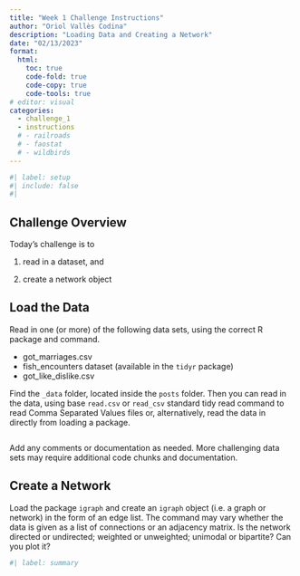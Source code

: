 ```yaml
---
title: "Week 1 Challenge Instructions"
author: "Oriol Vallès Codina"
description: "Loading Data and Creating a Network"
date: "02/13/2023"
format:
  html:
    toc: true
    code-fold: true
    code-copy: true
    code-tools: true
# editor: visual
categories: 
  - challenge_1
  - instructions
  # - railroads
  # - faostat
  # - wildbirds
---
```


```r
#| label: setup
#| include: false
#| 
```

## Challenge Overview

Today's challenge is to

1) read in a dataset, and

2) create a network object

## Load the Data

Read in one (or more) of the following data sets, using the correct R package and command.

-   got_marriages.csv
-   fish_encounters dataset (available in the `tidyr` package)
-   got_like_dislike.csv

Find the `_data` folder, located inside the `posts` folder. Then you can read in the data, using base `read.csv` or `read_csv` standard tidy read command to read Comma Separated Values files or, alternatively, read the data in directly from loading a package.

```r
```

Add any comments or documentation as needed. More challenging data sets may require additional code chunks and documentation.

## Create a Network

Load the package `igraph` and create an `igraph` object (i.e. a graph or network) in the form of an edge list. The command may vary whether the data is given as a list of connections or an adjacency matrix. Is the network directed or undirected; weighted or unweighted; unimodal or bipartite? Can you plot it?

```r
#| label: summary
```
